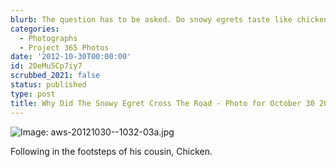```yaml
---
blurb: The question has to be asked. Do snowy egrets taste like chicken?
categories:
  - Photographs
  - Project 365 Photos
date: '2012-10-30T00:00:00'
id: 20eMu5Cp7iy7
scrubbed_2021: false
status: published
type: post
title: Why Did The Snowy Egret Cross The Road - Photo for October 30 2012
---
```


![Image: aws-20121030--1032-03a.jpg](/aws-20121030--1032-03a.jpg)

Following in the footsteps of his cousin, Chicken.

